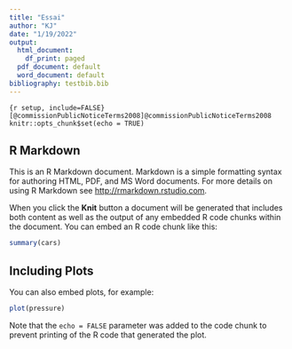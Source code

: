 ```yaml
---
title: "Essai"
author: "KJ"
date: "1/19/2022"
output:
  html_document:
    df_print: paged
  pdf_document: default
  word_document: default
bibliography: testbib.bib
---
```


```{r setup, include=FALSE}[@commissionPublicNoticeTerms2008]@commissionPublicNoticeTerms2008
knitr::opts_chunk$set(echo = TRUE)
```

## R Markdown

This is an R Markdown document. Markdown is a simple formatting syntax for authoring HTML, PDF, and MS Word documents. For more details on using R Markdown see <http://rmarkdown.rstudio.com>.

When you click the **Knit** button a document will be generated that includes both content as well as the output of any embedded R code chunks within the document. You can embed an R code chunk like this:

```r
summary(cars)
```

## Including Plots

You can also embed plots, for example:

```r
plot(pressure)
```

Note that the `echo = FALSE` parameter was added to the code chunk to prevent printing of the R code that generated the plot.

